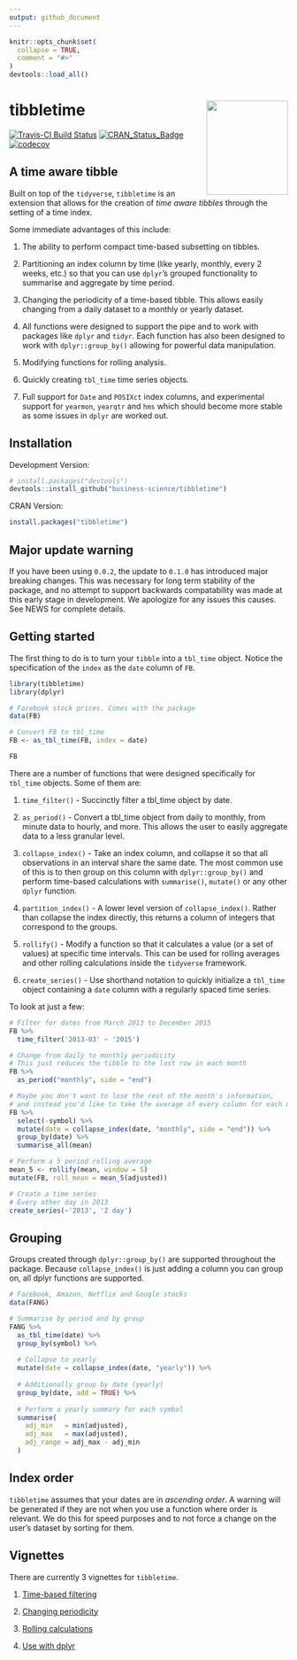 ```yaml
---
output: github_document
---
```


<!-- README.md is generated from README.Rmd. Please edit that file -->

```r
knitr::opts_chunk$set(
  collapse = TRUE,
  comment = "#>"
)
devtools::load_all()
```

# tibbletime <img src="man/figures/tibbletime-logo.png" width="147" height="170" align="right" />

[![Travis-CI Build Status](https://travis-ci.org/business-science/tibbletime.svg?branch=master)](https://travis-ci.org/business-science/tibbletime.svg?branch=master)
[![CRAN_Status_Badge](http://www.r-pkg.org/badges/version/tibbletime)](https://cran.r-project.org/package=tibbletime)
[![codecov](https://codecov.io/gh/business-science/tibbletime/branch/master/graph/badge.svg)](https://codecov.io/gh/business-science/tibbletime)

## A time aware tibble

Built on top of the `tidyverse`, `tibbletime` is an extension
that allows for the creation of _time aware tibbles_ through the setting of 
a time index. 

Some immediate advantages of this include: 

1) The ability to perform compact time-based subsetting on tibbles.

2) Partitioning an index column by time (like
yearly, monthly, every 2 weeks, etc.) so that you can use `dplyr`'s grouped
functionality to summarise and aggregate by time period.

3) Changing the periodicity of a time-based tibble. This allows easily changing 
from a daily dataset to a monthly or yearly dataset.

4) All functions were designed to support the pipe and to work with packages
like `dplyr` and `tidyr`. Each function has also been designed to work with
`dplyr::group_by()` allowing for powerful data manipulation.

5) Modifying functions for rolling analysis.

6) Quickly creating `tbl_time` time series objects.

7) Full support for `Date` and `POSIXct` index columns, and experimental 
support for `yearmon`, `yearqtr` and `hms` which should become more stable
as some issues in `dplyr` are worked out.

## Installation

Development Version:

``` r
# install.packages("devtools")
devtools::install_github("business-science/tibbletime")
```

CRAN Version: 

```r
install.packages("tibbletime")
```

## Major update warning

If you have been using `0.0.2`, the update to `0.1.0` has introduced 
major breaking changes. This was necessary for long term stability of the package,
and no attempt to support backwards compatability was made at this early 
stage in development. We apologize for any issues this causes.
See NEWS for complete details.

## Getting started

The first thing to do is to turn your `tibble` into a `tbl_time` object.
Notice the specification of the `index` as the `date` column of `FB`.

```r
library(tibbletime)
library(dplyr)

# Facebook stock prices. Comes with the package
data(FB)

# Convert FB to tbl_time
FB <- as_tbl_time(FB, index = date)

FB
```

There are a number of functions that were designed specifically for `tbl_time`
objects. Some of them are:

1) `time_filter()` - Succinctly filter a tbl_time object by date.

4) `as_period()` - Convert a tbl_time object from daily to monthly, 
from minute data to hourly, and more. This allows the user to easily 
aggregate data to a less granular level.

2) `collapse_index()` - Take an index column, and collapse it so that all
observations in an interval share the same date. The most common use of this
is to then group on this column with `dplyr::group_by()` and perform 
time-based calculations with `summarise()`, `mutate()` or any other `dplyr`
function.

5) `partition_index()` - A lower level version of `collapse_index()`. Rather
than collapse the index directly, this returns a column of integers that 
correspond to the groups.

6) `rollify()` - Modify a function so that it calculates a value 
(or a set of values) at specific time intervals. This can be used for rolling
averages and other rolling calculations inside the `tidyverse` framework.

7) `create_series()` - Use shorthand notation to quickly 
initialize a `tbl_time` object containing a `date` column 
with a regularly spaced time series.

To look at just a few:

```r
# Filter for dates from March 2013 to December 2015
FB %>% 
  time_filter('2013-03' ~ '2015')

# Change from daily to monthly periodicity
# This just reduces the tibble to the last row in each month
FB %>% 
  as_period("monthly", side = "end")

# Maybe you don't want to lose the rest of the month's information,
# and instead you'd like to take the average of every column for each month
FB %>%
  select(-symbol) %>%
  mutate(date = collapse_index(date, "monthly", side = "end")) %>%
  group_by(date) %>%
  summarise_all(mean)

# Perform a 5 period rolling average
mean_5 <- rollify(mean, window = 5)
mutate(FB, roll_mean = mean_5(adjusted))

# Create a time series
# Every other day in 2013
create_series(~'2013', '2 day')
```

## Grouping

Groups created through `dplyr::group_by()` are supported throughout the package.
Because `collapse_index()` is just adding a column you can group on, all
dplyr functions are supported.

```r
# Facebook, Amazon, Netflix and Google stocks
data(FANG)

# Summarise by period and by group
FANG %>% 
  as_tbl_time(date) %>%
  group_by(symbol) %>%
  
  # Collapse to yearly
  mutate(date = collapse_index(date, "yearly")) %>%
  
  # Additionally group by date (yearly)
  group_by(date, add = TRUE) %>%
  
  # Perform a yearly summary for each symbol
  summarise(
    adj_min   = min(adjusted),
    adj_max   = max(adjusted),
    adj_range = adj_max - adj_min
  )
```

## Index order

`tibbletime` assumes that your dates are in _ascending order_. A warning will
be generated if they are not when you use a function where order is relevant. We do
this for speed purposes and to not force a change on the user's dataset by sorting
for them.

## Vignettes

There are currently 3 vignettes for `tibbletime`.

1) [Time-based filtering](./articles/TT-01-time-based-filtering.html)

2) [Changing periodicity](./articles/TT-02-changing-time-periods.html)

3) [Rolling calculations](./articles/TT-03-rollify-for-rolling-analysis.html)

4) [Use with dplyr](./articles/TT-04-use-with-dplyr.html)
